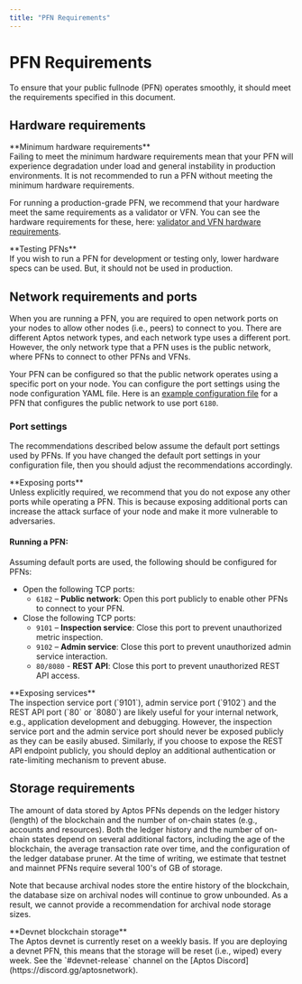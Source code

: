```yaml
---
title: "PFN Requirements"
---
```



# PFN Requirements

To ensure that your public fullnode (PFN) operates smoothly, it should meet the requirements specified in this document.

## Hardware requirements

<Callout type="warning">
**Minimum hardware requirements**<br />
Failing to meet the minimum hardware requirements mean that your PFN will experience degradation under
load and general instability in production environments. It is not recommended to run a PFN without
meeting the minimum hardware requirements.
</Callout>

For running a production-grade PFN, we recommend that your hardware meet the same requirements as a
validator or VFN. You can see the hardware requirements for these, here: [validator and VFN hardware requirements](../validator-node/node-requirements.mdx#hardware-requirements).

<Callout type="info">
**Testing PFNs**<br />
If you wish to run a PFN for development or testing only, lower hardware specs can be used.
But, it should not be used in production.
</Callout>

## Network requirements and ports

When you are running a PFN, you are required to open network ports on your nodes to allow other nodes (i.e., peers)
to connect to you. There are different Aptos network types, and each network type uses a different port. However,
the only network type that a PFN uses is the public network, where PFNs to connect to other PFNs and VFNs.

Your PFN can be configured so that the public network operates using a specific port on your node. You can configure
the port settings using the node configuration YAML file. Here is an [example
configuration file](https://github.com/aptos-labs/aptos-core/blob/main/config/src/config/test_data/public_full_node.yaml#L16) for a PFN
that configures the public network to use port `6180`.

### Port settings

The recommendations described below assume the default port settings used by PFNs. If you have
changed the default port settings in your configuration file, then you should adjust the recommendations accordingly.

<Callout type="warning"> 
**Exposing ports**<br />
Unless explicitly required, we recommend that you do not expose any other ports while operating a PFN. This is because
exposing additional ports can increase the attack surface of your node and make it more vulnerable to adversaries.
</Callout>

#### Running a PFN:

Assuming default ports are used, the following should be configured for PFNs:

- Open the following TCP ports:
  - `6182` – **Public network**: Open this port publicly to enable other PFNs to connect to your PFN.
- Close the following TCP ports:
  - `9101` – **Inspection service**: Close this port to prevent unauthorized metric inspection.
  - `9102` – **Admin service**: Close this port to prevent unauthorized admin service interaction.
  - `80/8080` - **REST API**: Close this port to prevent unauthorized REST API access.

<Callout type="warning"> 
**Exposing services**<br />
The inspection service port (`9101`), admin service port (`9102`) and the REST API port (`80` or `8080`)
are likely useful for your internal network, e.g., application development and debugging. However, the inspection service
port and the admin service port should never be exposed publicly as they can be easily abused. Similarly, if you choose
to expose the REST API endpoint publicly, you should deploy an additional authentication or rate-limiting mechanism to
prevent abuse.
</Callout>

## Storage requirements

The amount of data stored by Aptos PFNs depends on the ledger history (length) of the blockchain and the number of
on-chain states (e.g., accounts and resources). Both the ledger history and the number of
on-chain states depend on several additional factors, including the age of the blockchain, the average transaction
rate over time, and the configuration of the ledger database pruner. At the time of writing, we estimate
that testnet and mainnet PFNs require several 100's of GB of storage.

Note that because archival nodes store the entire history of the blockchain, the database size on archival nodes
will continue to grow unbounded. As a result, we cannot provide a recommendation for archival node storage sizes.

<Callout type="info"> 
**Devnet blockchain storage**<br />
The Aptos devnet is currently reset on a weekly basis. If you are deploying a devnet PFN, this means that the storage
will be reset (i.e., wiped) every week. See the `#devnet-release` channel on the [Aptos Discord](https://discord.gg/aptosnetwork).
</Callout>
